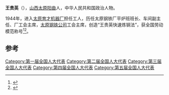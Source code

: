 '''王贵英'''（{{bd|1917年||1994年}}），[[山西|山西]][[太原|太原]][[阳曲|阳曲]]人，中华人民共和国政治人物。

1944年，进入[[太原育才机器厂|太原育才机器厂]]担任工人，历任太原钢铁厂平炉班班长、车间副主任、厂工会主席，[[太原钢铁公司|太原钢铁公司]]工会主席，创造“王贵英快速炼钢法”，获全国劳动模范称号<ref>{{cite news|title=北票市委常委常务副市长王福辉走访慰问劳模|url=http://www.ln.chinanews.com/html/2014-01-29/814998.html|accessdate=2014-06-29|newspaper=中国新闻网}}{{dead link|date=2018年3月 |bot=InternetArchiveBot |fix-attempted=yes }}</ref><ref>{{cite news|title=推荐评选100位为太原解放和建设作出突出贡献的共产党员征求意见名单|url=http://www.tyxc.gov.cn/content/2011-04/11/content_91045.htm|accessdate=2014-06-29|newspaper=太原宣传网|archive-url=https://web.archive.org/web/20160305081633/http://www.tyxc.gov.cn/content/2011-04/11/content_91045.htm|archive-date=2016-03-05|dead-url=yes}}</ref>。

==参考==
{{reflist}}
{{中国政治人物小作品}}

[[Category:第一届全国人大代表|Category:第一届全国人大代表]]
[[Category:第二届全国人大代表|Category:第二届全国人大代表]]
[[Category:第三届全国人大代表|Category:第三届全国人大代表]]
[[Category:第四届全国人大代表|Category:第四届全国人大代表]]
[[Category:第五届全国人大代表|Category:第五届全国人大代表]]